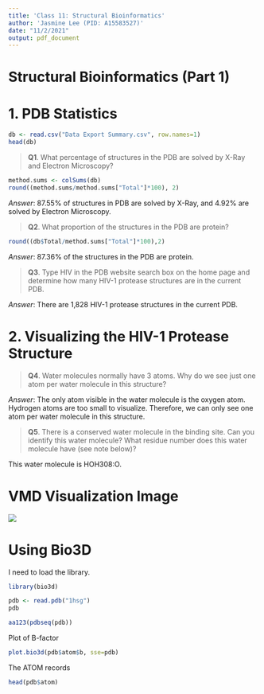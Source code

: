 ```yaml
---
title: 'Class 11: Structural Bioinformatics'
author: 'Jasmine Lee (PID: A15583527)'
date: "11/2/2021"
output: pdf_document
---
```


# Structural Bioinformatics (Part 1)

# 1. PDB Statistics

```r
db <- read.csv("Data Export Summary.csv", row.names=1)
head(db)
```


> **Q1**. What percentage of structures in the PDB are solved by X-Ray and Electron Microscopy?

```r
method.sums <- colSums(db)
round((method.sums/method.sums["Total"]*100), 2)
```

*Answer*: 87.55% of structures in PDB are solved by X-Ray, and 4.92% are solved by Electron Microscopy.


> **Q2**. What proportion of the structures in the PDB are protein?

```r
round((db$Total/method.sums["Total"]*100),2)
```

*Answer*: 87.36% of the structures in the PDB are protein.


> **Q3**. Type HIV in the PDB website search box on the home page and determine how many HIV-1 protease structures are in the current PDB.

*Answer*: There are 1,828 HIV-1 protease structures in the current PDB.


# 2. Visualizing the HIV-1 Protease Structure

> **Q4**. Water molecules normally have 3 atoms. Why do we see just one atom per water molecule in this structure?

*Answer*: The only atom visible in the water molecule is the oxygen atom. Hydrogen atoms are too small to visualize. Therefore, we can only see one atom per water molecule in this structure.


> **Q5**. There is a conserved water molecule in the binding site. Can you identify this water molecule? What residue number does this water molecule have (see note below)?

This water molecule is HOH308:O.

# VMD Visualization Image

![](vmdscene.png)


# Using Bio3D

I need to load the library.
```r
library(bio3d)

pdb <- read.pdb("1hsg")
pdb
```

```r
aa123(pdbseq(pdb))
```

Plot of B-factor

```r
plot.bio3d(pdb$atom$b, sse=pdb)
```

The ATOM records

```r
head(pdb$atom)
```

